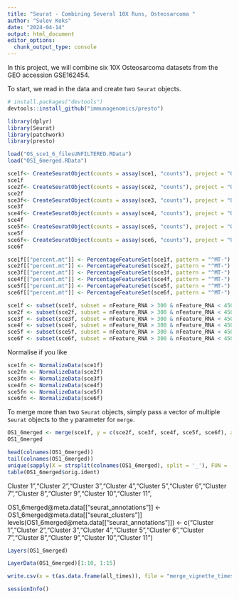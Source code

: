 ```yaml
---
title: "Seurat - Combining Several 10X Runs, Osteosarcoma "
author: "Sulev Koks"
date: "2024-04-14"
output: html_document
editor_options: 
  chunk_output_type: console
---
```


In this project, we will combine six 10X Osteosarcoma datasets from the GEO accession GSE162454.

To start, we read in the data and create two `Seurat` objects.

```r
# install.packages("devtools")
devtools::install_github("immunogenomics/presto")
```

```r
library(dplyr)
library(Seurat)
library(patchwork)
library(presto)
```
```r
load("OS_sce1_6_filesUNFILTERED.RData")
load("OS1_6merged.RData")
```

```r
sce1f<- CreateSeuratObject(counts = assay(sce1, "counts"), project = "OSscRNA1")
sce1f
sce2f<- CreateSeuratObject(counts = assay(sce2, "counts"), project = "OSscRNA2")
sce2f
sce3f<- CreateSeuratObject(counts = assay(sce3, "counts"), project = "OSscRNA3")
sce3f
sce4f<- CreateSeuratObject(counts = assay(sce4, "counts"), project = "OSscRNA4")
sce4f
sce5f<- CreateSeuratObject(counts = assay(sce5, "counts"), project = "OSscRNA5")
sce5f
sce6f<- CreateSeuratObject(counts = assay(sce6, "counts"), project = "OSscRNA6")
sce6f
```

```r
sce1f[["percent.mt"]] <- PercentageFeatureSet(sce1f, pattern = "^MT-")
sce2f[["percent.mt"]] <- PercentageFeatureSet(sce2f, pattern = "^MT-")
sce3f[["percent.mt"]] <- PercentageFeatureSet(sce3f, pattern = "^MT-")
sce4f[["percent.mt"]] <- PercentageFeatureSet(sce4f, pattern = "^MT-")
sce5f[["percent.mt"]] <- PercentageFeatureSet(sce5f, pattern = "^MT-")
sce6f[["percent.mt"]] <- PercentageFeatureSet(sce6f, pattern = "^MT-")

```
```r
sce1f <- subset(sce1f, subset = nFeature_RNA > 300 & nFeature_RNA < 4500 & percent.mt < 5)
sce2f <- subset(sce2f, subset = nFeature_RNA > 300 & nFeature_RNA < 4500 & percent.mt < 5)
sce3f <- subset(sce3f, subset = nFeature_RNA > 300 & nFeature_RNA < 4500 & percent.mt < 5)
sce4f <- subset(sce4f, subset = nFeature_RNA > 300 & nFeature_RNA < 4500 & percent.mt < 5)
sce5f <- subset(sce5f, subset = nFeature_RNA > 300 & nFeature_RNA < 4500 & percent.mt < 5)
sce6f <- subset(sce6f, subset = nFeature_RNA > 300 & nFeature_RNA < 4500 & percent.mt < 5)
```

Normalise if you like

```r
sce1fn <- NormalizeData(sce1f)
sce2fn <- NormalizeData(sce2f)
sce3fn <- NormalizeData(sce3f)
sce4fn <- NormalizeData(sce4f)
sce5fn <- NormalizeData(sce5f)
sce6fn <- NormalizeData(sce6f)
```

To merge more than two `Seurat` objects, simply pass a vector of multiple `Seurat` objects to the `y` parameter for `merge`.


```r
OS1_6merged <- merge(sce1f, y = c(sce2f, sce3f, sce4f, sce5f, sce6f), add.cell.ids = c('OS1', 'OS2', 'OS3', 'OS4', 'OS5', 'OS6'), project = 'OSscRNAmerged')
OS1_6merged
```
```r
head(colnames(OS1_6merged))
tail(colnames(OS1_6merged))
unique(sapply(X = strsplit(colnames(OS1_6merged), split = '_'), FUN = '[', 1))
table(OS1_6merged$orig.ident)
```
Cluster 1","Cluster 2","Cluster 3","Cluster 4","Cluster 5","Cluster 6","Cluster 7","Cluster 8","Cluster 9","Cluster 10","Cluster 11", 

OS1_6merged@meta.data[["seurat_annotations"]] <- OS1_6merged@meta.data[["seurat_clusters"]]
levels(OS1_6merged@meta.data[["seurat_annotations"]]) <- c("Cluster 1","Cluster 2","Cluster 3","Cluster 4","Cluster 5","Cluster 6","Cluster 7","Cluster 8","Cluster 9","Cluster 10","Cluster 11")


```r
Layers(OS1_6merged)
```

```r
LayerData(OS1_6merged)[1:10, 1:15]
```

```r
write.csv(x = t(as.data.frame(all_times)), file = "merge_vignette_times.csv")
```

```r
sessionInfo()
```

